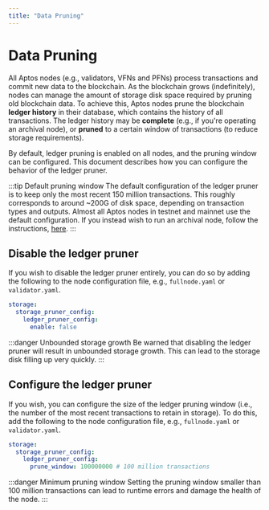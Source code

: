 ```yaml
---
title: "Data Pruning"
---
```


# Data Pruning

All Aptos nodes (e.g., validators, VFNs and PFNs) process transactions and commit new data to the blockchain.
As the blockchain grows (indefinitely), nodes can manage the amount of storage disk space required by pruning old
blockchain data. To achieve this, Aptos nodes prune the blockchain **ledger history** in their database, which
contains the history of all transactions. The ledger history may be **complete** (e.g., if you're operating an archival
node), or **pruned** to a certain window of transactions (to reduce storage requirements).

By default, ledger pruning is enabled on all nodes, and the pruning window can be configured. This document
describes how you can configure the behavior of the ledger pruner.

:::tip Default pruning window
The default configuration of the ledger pruner is to keep only the most recent 150 million transactions.
This roughly corresponds to around ~200G of disk space, depending on transaction types and outputs.
Almost all Aptos nodes in testnet and mainnet use the default configuration. If you instead wish to run
an archival node, follow the instructions, [here](../guides/state-sync.md#archival-pfns).
:::

## Disable the ledger pruner

If you wish to disable the ledger pruner entirely, you can do so by adding the following to the node
configuration file, e.g., `fullnode.yaml` or `validator.yaml`.

```yaml
storage:
  storage_pruner_config:
    ledger_pruner_config:
      enable: false
```

:::danger Unbounded storage growth
Be warned that disabling the ledger pruner will result in unbounded storage growth. This can
lead to the storage disk filling up very quickly.
:::

## Configure the ledger pruner

If you wish, you can configure the size of the ledger pruning window (i.e., the number of the most recent transactions
to retain in storage). To do this, add the following to the node configuration file, e.g., `fullnode.yaml` or `validator.yaml`.

```yaml
storage:
  storage_pruner_config:
    ledger_pruner_config:
      prune_window: 100000000 # 100 million transactions
```

:::danger Minimum pruning window
Setting the pruning window smaller than 100 million transactions can lead to runtime errors and damage the
health of the node.
:::
